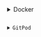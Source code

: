 ---
---

<details>
<summary>Docker</summary>
Point your browser to <Code code="http://localhost:8080/" />
</details>

<details>
<summary>GitPod</summary>
Run this command in the terminal <Code code="starthere" />
</details>

